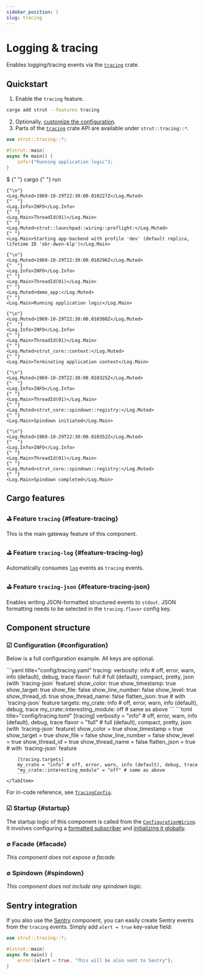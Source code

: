```yaml
---
sidebar_position: 1
slug: tracing
---
```



# Logging & tracing

[this-configuration]: #configuration

[docs-components-sentry]: /docs/components/sentry

[crates-io-tracing]: https://crates.io/crates/tracing

[docs-rs-strut-tracing-config]: https://docs.rs/strut-tracing/latest/strut_tracing/struct.TracingConfig.html
[docs-rs-strut-config-wiring]: https://docs.rs/strut/latest/strut/struct.ConfigurationWiring.html

[tracing-fmt-subscriber]: https://docs.rs/tracing-subscriber/latest/tracing_subscriber/fmt/format/index.html
[tracing-in-executables]: https://docs.rs/tracing/latest/tracing/#in-executables
[tracing-consuming-log]: https://docs.rs/tracing/latest/tracing/#consuming-log-records

Enables logging/tracing events via the [`tracing`][crates-io-tracing] crate.

## Quickstart

1. Enable the `tracing` feature.

```bash
cargo add strut --features tracing
```

2. Optionally, [customize the configuration][this-configuration].
3. Parts of the [`tracing`][crates-io-tracing] crate API are available under `strut::tracing::*`.

```rust
use strut::tracing::*;

#[strut::main]
async fn main() {
    info!("Running application logic");
}
```

<Terminal width='95%' wrap={false} fontSize='0.75em'>
    <Shell.Prompt>$</Shell.Prompt>
    {" "}
    <Shell.Command>cargo</Shell.Command>
    {" "}
    <Shell.Argument>run</Shell.Argument>

    {"\n"}
    <Log.Muted>1969-10-29T22:30:00.010227Z</Log.Muted>
    {"  "}
    <Log.Info>INFO</Log.Info>
    {" "}
    <Log.Main>ThreadId(01)</Log.Main>
    {" "}
    <Log.Muted>strut::launchpad::wiring::preflight:</Log.Muted>
    {" "}
    <Log.Main>Starting app-backend with profile 'dev' (default replica, lifetime ID 'xbr-dwxn-klp')</Log.Main>

    {"\n"}
    <Log.Muted>1969-10-29T22:30:00.010296Z</Log.Muted>
    {"  "}
    <Log.Info>INFO</Log.Info>
    {" "}
    <Log.Main>ThreadId(01)</Log.Main>
    {" "}
    <Log.Muted>demo_app:</Log.Muted>
    {" "}
    <Log.Main>Running application logic</Log.Main>

    {"\n"}
    <Log.Muted>1969-10-29T22:30:00.010308Z</Log.Muted>
    {"  "}
    <Log.Info>INFO</Log.Info>
    {" "}
    <Log.Main>ThreadId(01)</Log.Main>
    {" "}
    <Log.Muted>strut_core::context:</Log.Muted>
    {" "}
    <Log.Main>Terminating application context</Log.Main>

    {"\n"}
    <Log.Muted>1969-10-29T22:30:00.010325Z</Log.Muted>
    {"  "}
    <Log.Info>INFO</Log.Info>
    {" "}
    <Log.Main>ThreadId(01)</Log.Main>
    {" "}
    <Log.Muted>strut_core::spindown::registry:</Log.Muted>
    {" "}
    <Log.Main>Spindown initiated</Log.Main>

    {"\n"}
    <Log.Muted>1969-10-29T22:30:00.010352Z</Log.Muted>
    {"  "}
    <Log.Info>INFO</Log.Info>
    {" "}
    <Log.Main>ThreadId(01)</Log.Main>
    {" "}
    <Log.Muted>strut_core::spindown::registry:</Log.Muted>
    {" "}
    <Log.Main>Spindown completed</Log.Main>
</Terminal>

## Cargo features

### ⛳︎ Feature `tracing` {#feature-tracing}

This is the main gateway feature of this component.

### ⛳︎ Feature `tracing-log` {#feature-tracing-log}

Automatically consumes [`log`][tracing-consuming-log] events as `tracing` events.

### ⛳︎ Feature `tracing-json` {#feature-tracing-json}

Enables writing JSON-formatted structured events to `stdout`.
JSON formatting needs to be selected in the `tracing.flavor` config key.

## Component structure

### ☑︎ Configuration {#configuration}

Below is a full configuration example.
All keys are optional.

<Tabs>
    <TabItem value="YAML">
        ```yaml title="config/tracing.yaml"
        tracing:
            verbosity: info # off, error, warn, info (default), debug, trace
            flavor: full # full (default), compact, pretty, json (with `tracing-json` feature)
            show_color: true
            show_timestamp: true
            show_target: true
            show_file: false
            show_line_number: false
            show_level: true
            show_thread_id: true
            show_thread_name: false
            flatten_json: true # with `tracing-json` feature
            targets:
                my_crate: info # off, error, warn, info (default), debug, trace
                my_crate::interesting_module: off # same as above
        ```
    </TabItem>
    <TabItem value="TOML">
        ```toml title="config/tracing.toml"
        [tracing]
        verbosity = "info" # off, error, warn, info (default), debug, trace
        flavor = "full" # full (default), compact, pretty, json (with `tracing-json` feature)
        show_color = true
        show_timestamp = true
        show_target = true
        show_file = false
        show_line_number = false
        show_level = true
        show_thread_id = true
        show_thread_name = false
        flatten_json = true # with `tracing-json` feature

        [tracing.targets]
        my_crate = "info" # off, error, warn, info (default), debug, trace
        "my_crate::interesting_module" = "off" # same as above
        ```
    </TabItem>
</Tabs>

For in-code reference, see [`TracingConfig`][docs-rs-strut-tracing-config].

### ☑︎ Startup {#startup}

The startup logic of this component is called from the [`ConfigurationWiring`][docs-rs-strut-config-wiring].
It involves configuring a [formatted subscriber][tracing-fmt-subscriber] and [initializing it globally][tracing-in-executables].

### ∅ Facade {#facade}

_This component does not expose a facade._

### ∅ Spindown {#spindown}

_This component does not include any spindown logic._

## Sentry integration

If you also use the [Sentry][docs-components-sentry] component, you can easily create Sentry events from the `tracing` events.
Simply add `alert = true` key-value field:

```rust
use strut::tracing::*;

#[strut::main]
async fn main() {
    error!(alert = true, "This will be also sent to Sentry");
}
```
